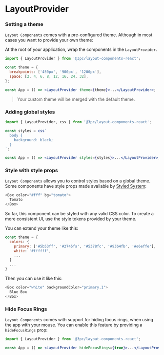 
<Meta title="Logic/LayoutProvider" />

# LayoutProvider

### Setting a theme

`Layout Components` comes with a pre-configured theme. Although in most cases
you want to provide your own theme:

At the root of your application, wrap the components in the `LayoutProvider`.

```jsx
import { LayoutProvider } from '@3pc/layout-components-react';

const theme = {
  breakpoints: ['450px', '900px', '1200px'],
  space: [2, 4, 6, 8, 12, 16, 24, 32],
};

const App = () => <LayoutProvider theme={theme}>...</LayoutProvider>;
```

> Your custom theme will be merged with the default theme.

### Adding global styles

```jsx
import { LayoutProvider, css } from '@3pc/layout-components-react';

const styles = css`
  body {
    background: black;
  }
`;

const App = () => <LayoutProvider styles={styles}>...</LayoutProvider>;
```

### Style with style props

`Layout Components` allows you to control styles based on a global theme.
Some components have style props made available by [Styled System](https://styled-system.com/table):

```javascript
<Box color="#fff" bg="tomato">
  Tomato
</Box>
```

So far, this component can be styled with any valid CSS color. To create a more consistent UI, use the style tokens provided by your theme.

You can extend your theme like this:

```javascript
const theme = {
  colors: {
    primary: ['#5b53ff', '#2745fa', '#5378fc', '#93b4fb', '#e6effe'],
    white: '#ffffff',
    ...
  }
  ...
}
```

Then you can use it like this:

```javascript
<Box color="white" backgroundColor="primary.1">
  Blue Box
</Box>
```

### Hide Focus Rings

`Layout Components` comes with support for hiding focus rings, when using the
app with your mouse. You can enable this feature by providing a `hideFocusRings`
prop:

```jsx
import { LayoutProvider } from '@3pc/layout-components-react';

const App = () => <LayoutProvider hideFocusRings={true}>...</LayoutProvider>;
```

<ArgsTable of={LayoutProvider} />
